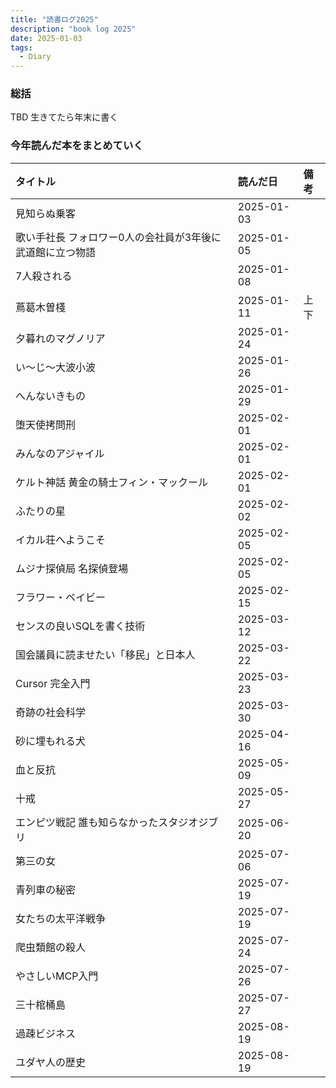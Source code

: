 ```yaml
---
title: "読書ログ2025"
description: "book log 2025"
date: 2025-01-03
tags:
  - Diary
---
```


### 総括

TBD 生きてたら年末に書く

### 今年読んだ本をまとめていく

| タイトル                   | 読んだ日       | 備考 |
|:-----------------------|:-----------|:---|
| 見知らぬ乗客                    | 2025-01-03 |    |
|歌い手社長 フォロワー0人の会社員が3年後に武道館に立つ物語|2025-01-05| |
|7人殺される|2025-01-08| |
|蔦葛木曽棧|2025-01-11| 上下|
|夕暮れのマグノリア|2025-01-24| |
|い〜じ〜大波小波|2025-01-26| |
|へんないきもの|2025-01-29| |
|堕天使拷問刑|2025-02-01| |
|みんなのアジャイル|2025-02-01| |
|ケルト神話 黄金の騎士フィン・マックール|2025-02-01| |
|ふたりの星|2025-02-02| |
|イカル荘へようこそ|2025-02-05| |
|ムジナ探偵局 名探偵登場|2025-02-05| |
|フラワー・ベイビー|2025-02-15| |
|センスの良いSQLを書く技術|2025-03-12| |
|国会議員に読ませたい「移民」と日本人|2025-03-22| |
|Cursor 完全入門|2025-03-23| |
|奇跡の社会科学|2025-03-30| |
|砂に埋もれる犬|2025-04-16| |
|血と反抗|2025-05-09| |
|十戒|2025-05-27| |
|エンピツ戦記 誰も知らなかったスタジオジブリ|2025-06-20| |
|第三の女|2025-07-06| |
|青列車の秘密|2025-07-19| |
|女たちの太平洋戦争|2025-07-19| |
|爬虫類館の殺人|2025-07-24| |
|やさしいMCP入門|2025-07-26| |
|三十棺桶島|2025-07-27| |
|過疎ビジネス|2025-08-19| |
|ユダヤ人の歴史|2025-08-19| |
